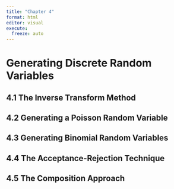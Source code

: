 ```yaml
---
title: "Chapter 4"
format: html
editor: visual
execute:
  freeze: auto
---
```


# Generating Discrete Random Variables

## 4.1 The Inverse Transform Method

## 4.2 Generating a Poisson Random Variable

## 4.3 Generating Binomial Random Variables

## 4.4 The Acceptance-Rejection Technique

## 4.5 The Composition Approach